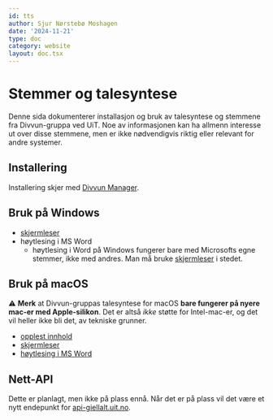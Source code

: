 ```yaml
---
id: tts
author: Sjur Nørstebø Moshagen
date: '2024-11-21'
type: doc
category: website
layout: doc.tsx
---
```


# Stemmer og talesyntese

Denne sida dokumenterer installasjon og bruk av talesyntese og stemmene fra Divvun-gruppa ved UiT. Noe av informasjonen kan ha allmenn interesse ut over disse stemmene, men er ikke nødvendigvis riktig eller relevant for andre systemer.

## Installering

Installering skjer med [Divvun Manager](/resource/divvun-manager).

## Bruk på Windows

- [skjermleser](tts-win-screenreader)
- høytlesing i MS Word
    - høytlesing i Word på Windows fungerer bare med Microsofts egne stemmer, ikke med andres. Man må bruke [skjermleser](tts-win-screenreader) i stedet.

## Bruk på macOS

⚠️ **Merk** at Divvun-gruppas talesyntese for macOS **bare fungerer på nyere mac-er med Apple-silikon**. Det er altså *ikke* støtte for Intel-mac-er, og det vil heller ikke bli det, av tekniske grunner.

- [opplest innhold](tts-mac-spokencontent)
- [skjermleser](tts-mac-voiceover)
- [høytlesing i MS Word](tts-word-mac)

## Nett-API

Dette er planlagt, men ikke på plass ennå. Når det er på plass vil det være et nytt endepunkt for [api-giellalt.uit.no](https://divvun.github.io/divvun-api/).
